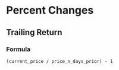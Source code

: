 
# Percent Changes

## Trailing Return
<IndicatorDescription indicator_id="TR"/>


### Formula

```
(current_price / price_n_days_prior) - 1
```


<br />

<SignalsExample indicator_id="TR" />
